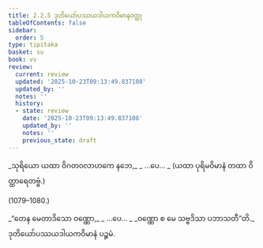 ```yaml
---
title: 2.2.5 ဒုတိယော်ပဿယဒါယကဝိမာနဝတ္ထု
tableOfContents: false
sidebar:
  order: 5
type: tipitaka
basket: su
book: vv
review:
  current: review
  updated: '2025-10-23T09:13:49.837108'
  updated_by: ''
  notes: ''
  history:
  - state: review
    date: '2025-10-23T09:13:49.837108'
    updated_by: ''
    notes: ''
    previous_state: draft
---
```



<ReviewStatus review={frontmatter.review} showDetails={true} />

<HypothesisAnnotation frontmatter={frontmatter} />

<DynamicBreadcrumb />

<Division number="1075–1078" book="vv" e="ch" v="19" p="98">

<Paragraph number="923" type="verses" book="vv">
_သုရိယော ယထာ ဝိဂတဝလာဟကေ နဘေ,_  
_ …ပေ… _  


</Paragraph>
</Division>

<Paragraph number="924" type="center" book="vv">
(ယထာ ပုရိမဝိမာနံ တထာ ဝိတ္ထာရေတဗ္ဗံ.)



(1079–1080.)
</Paragraph>

<Paragraph number="925" type="verses" book="vv">
_“တေန မေတာဒိသော ဝဏ္ဏော,_  
_ …ပေ… _  
_ဝဏ္ဏော စ မေ သဗ္ဗဒိသာ ပဘာသတီ”တိ._  


</Paragraph>

<Paragraph number="926" type="center" book="vv">
ဒုတိယော်ပဿယဒါယကဝိမာနံ ပဉ္စမံ.
</Paragraph>